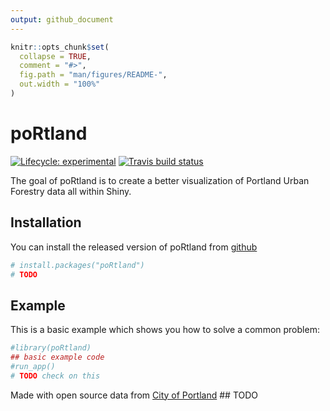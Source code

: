 ```yaml
---
output: github_document
---
```


<!-- README.md is generated from README.Rmd. Please edit that file -->

```r
knitr::opts_chunk$set(
  collapse = TRUE,
  comment = "#>",
  fig.path = "man/figures/README-",
  out.width = "100%"
)
```

# poRtland

<!-- badges: start -->
[![Lifecycle: experimental](https://img.shields.io/badge/lifecycle-experimental-orange.svg)](https://www.tidyverse.org/lifecycle/#experimental)
[![Travis build status](https://travis-ci.com/mxblsdl/poRtland.svg?branch=master)](https://travis-ci.com/mxblsdl/poRtland)
<!-- badges: end -->

The goal of poRtland is to create a better visualization of Portland Urban Forestry data all within Shiny.

## Installation

You can install the released version of poRtland from [github](#)

``` r
# install.packages("poRtland")
# TODO
```

## Example

This is a basic example which shows you how to solve a common problem:

```r
#library(poRtland)
## basic example code
#run_app()
# TODO check on this
```

Made with open source data from [City of Portland](#)
## TODO
